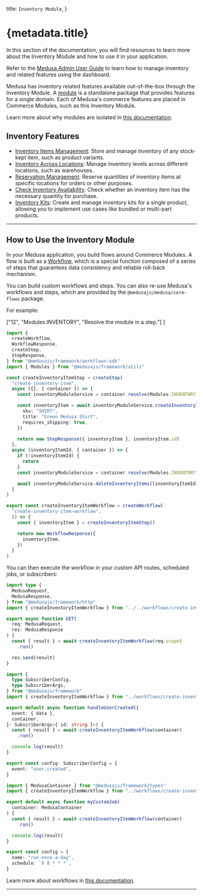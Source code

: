 
  title: `Inventory Module`,
}

# {metadata.title}

In this section of the documentation, you will find resources to learn more about the Inventory Module and how to use it in your application.

<Note title="Looking for no-code docs?">

Refer to the [Medusa Admin User Guide](!user-guide!/inventory) to learn how to manage inventory and related features using the dashboard.

</Note>

Medusa has inventory related features available out-of-the-box through the Inventory Module. A [module](!docs!/learn/fundamentals/modules) is a standalone package that provides features for a single domain. Each of Medusa's commerce features are placed in Commerce Modules, such as this Inventory Module.

<Note>

Learn more about why modules are isolated in [this documentation](!docs!/learn/fundamentals/modules/isolation).

</Note>

## Inventory Features

- [Inventory Items Management](./concepts/page.mdx): Store and manage inventory of any stock-kept item, such as product variants.
- [Inventory Across Locations](./concepts/page.mdx#inventorylevel): Manage inventory levels across different locations, such as warehouses.
- [Reservation Management](./concepts/page.mdx#reservationitem): Reserve quantities of inventory items at specific locations for orders or other purposes.
- [Check Inventory Availability](/references/inventory-next/confirmInventory): Check whether an inventory item has the necessary quantity for purchase.
- [Inventory Kits](./inventory-kit/page.mdx): Create and manage inventory kits for a single product, allowing you to implement use cases like bundled or multi-part products.

---

## How to Use the Inventory Module

In your Medusa application, you build flows around Commerce Modules. A flow is built as a [Workflow](!docs!/learn/fundamentals/workflows), which is a special function composed of a series of steps that guarantees data consistency and reliable roll-back mechanism. 

You can build custom workflows and steps. You can also re-use Medusa's workflows and steps, which are provided by the `@medusajs/medusa/core-flows` package.

For example:

  ["12", "Modules.INVENTORY", "Resolve the module in a step."]
]

```ts title="src/workflows/create-inventory-item.ts" highlights={highlights}
import { 
  createWorkflow, 
  WorkflowResponse,
  createStep,
  StepResponse,
} from "@medusajs/framework/workflows-sdk"
import { Modules } from "@medusajs/framework/utils"

const createInventoryItemStep = createStep(
  "create-inventory-item",
  async ({}, { container }) => {
    const inventoryModuleService = container.resolve(Modules.INVENTORY)

    const inventoryItem = await inventoryModuleService.createInventoryItems({
      sku: "SHIRT",
      title: "Green Medusa Shirt",
      requires_shipping: true,
    })

    return new StepResponse({ inventoryItem }, inventoryItem.id)
  },
  async (inventoryItemId, { container }) => {
    if (!inventoryItemId) {
      return
    }
    const inventoryModuleService = container.resolve(Modules.INVENTORY)

    await inventoryModuleService.deleteInventoryItems([inventoryItemId])
  }
)

export const createInventoryItemWorkflow = createWorkflow(
  "create-inventory-item-workflow",
  () => {
    const { inventoryItem } = createInventoryItemStep()

    return new WorkflowResponse({
      inventoryItem,
    })
  }
)
```

You can then execute the workflow in your custom API routes, scheduled jobs, or subscribers:

<CodeTabs group="resource-types">
  <CodeTab label="API Route" value="api-route">
    
```ts title="src/api/workflow/route.ts" highlights={[["11"], ["12"]]} collapsibleLines="1-6" expandButtonLabel="Show Imports"
import type {
  MedusaRequest,
  MedusaResponse,
} from "@medusajs/framework/http"
import { createInventoryItemWorkflow } from "../../workflows/create-inventory-item"

export async function GET(
  req: MedusaRequest,
  res: MedusaResponse
) {
  const { result } = await createInventoryItemWorkflow(req.scope)
    .run()

  res.send(result)
}
```

  </CodeTab>
  <CodeTab label="Subscriber" value="subscriber">
    
```ts title="src/subscribers/user-created.ts" highlights={[["11"], ["12"]]} collapsibleLines="1-6" expandButtonLabel="Show Imports"
import {
  type SubscriberConfig,
  type SubscriberArgs,
} from "@medusajs/framework"
import { createInventoryItemWorkflow } from "../workflows/create-inventory-item"

export default async function handleUserCreated({
  event: { data },
  container,
}: SubscriberArgs<{ id: string }>) {
  const { result } = await createInventoryItemWorkflow(container)
    .run()

  console.log(result)
}

export const config: SubscriberConfig = {
  event: "user.created",
}
```

  </CodeTab>
  <CodeTab label="Scheduled Job" value="scheduled-job">
    
```ts title="src/jobs/run-daily.ts" highlights={[["7"], ["8"]]}
import { MedusaContainer } from "@medusajs/framework/types"
import { createInventoryItemWorkflow } from "../workflows/create-inventory-item"

export default async function myCustomJob(
  container: MedusaContainer
) {
  const { result } = await createInventoryItemWorkflow(container)
    .run()

  console.log(result)
}

export const config = {
  name: "run-once-a-day",
  schedule: `0 0 * * *`,
}
```

  </CodeTab>
</CodeTabs>

Learn more about workflows in [this documentation](!docs!/learn/fundamentals/workflows).

---

<CommerceModuleSections />